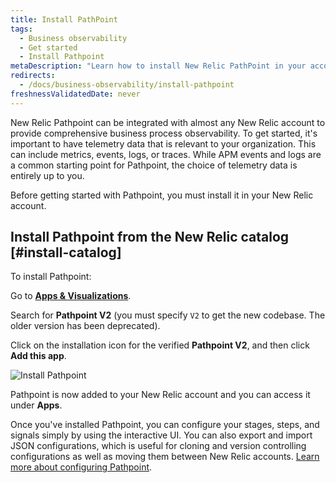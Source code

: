 ```yaml
---
title: Install PathPoint
tags:
  - Business observability
  - Get started
  - Install Pathpoint
metaDescription: "Learn how to install New Relic PathPoint in your account."
redirects: 
  - /docs/business-observability/install-pathpoint
freshnessValidatedDate: never
---
```


  

New Relic Pathpoint can be integrated with almost any New Relic account to provide comprehensive business process observability. To get started, it's important to have telemetry data that is relevant to your organization. This can include metrics, events, logs, or traces. While APM events and logs are a common starting point for Pathpoint, the choice of telemetry data is entirely up to you. 

Before getting started with Pathpoint, you must install it in your New Relic account.

## Install Pathpoint from the New Relic catalog [#install-catalog]

To install Pathpoint:

<Steps>

<Step>

Go to <DNT>**[Apps & Visualizations](https://onenr.io/0yw40Vz6Ew3)**</DNT>.

</Step>

<Step>

Search for  <DNT>**Pathpoint V2**</DNT> (you must specify `V2` to get the new codebase. The older version has been deprecated).

</Step>

<Step>

Click on the installation icon for the verified <DNT>**Pathpoint V2**</DNT>, and then click <DNT>**Add this app**</DNT>.

<img
  title="Install Pathpoint"
  alt="Install Pathpoint"
  src={installPathpoint}
/>

Pathpoint is now added to your New Relic account and you can access it under <DNT>**Apps**</DNT>.
</Step>


</Steps>

Once you've installed Pathpoint, you can configure your stages, steps, and signals simply by using the interactive UI. You can also export and import JSON configurations, which is useful for cloning and version controlling configurations as well as moving them between New Relic accounts. [Learn more about configuring Pathpoint](/docs/new-relic-solutions/business-observability/intro-pathpoint/). 